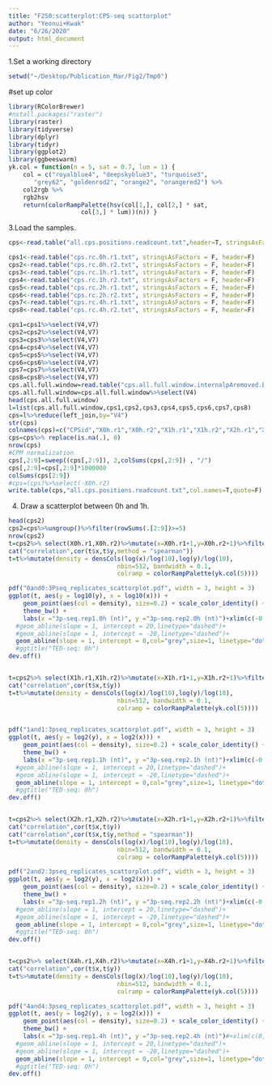 ```yaml
---
title: "F2S0:scatterplot:CPS-seq scattorplot"
author: "Yeonui+Kwak"
date: "6/26/2020"
output: html_document
---
```


1.Set a working directory
```R
setwd("~/Desktop/Publication_Mar/Fig2/Tmp0")

```
#set up color
```r
library(RColorBrewer)
#nstall.packages("raster")
library(raster)
library(tidyverse)
library(dplyr)
library(tidyr)
library(ggplot2)
library(ggbeeswarm)
yk.col = function(n = 5, sat = 0.7, lum = 1) {
	col = c("royalblue4", "deepskyblue3", "turquoise3",
	   "grey62", "goldenrod2", "orange2", "orangered2") %>%
	col2rgb %>%
	rgb2hsv
	return(colorRampPalette(hsv(col[1,], col[2,] * sat,
				    col[3,] * lum))(n)) }
```

3.Load the samples.
```R
cps<-read.table("all.cps.positions.readcount.txt",header=T, stringsAsFactors = F)

```

```R
cps1<-read.table("cps.rc.0h.r1.txt", stringsAsFactors = F, header=F)
cps2<-read.table("cps.rc.0h.r2.txt", stringsAsFactors = F, header=F)
cps3<-read.table("cps.rc.1h.r1.txt", stringsAsFactors = F, header=F)
cps4<-read.table("cps.rc.1h.r2.txt", stringsAsFactors = F, header=F)
cps5<-read.table("cps.rc.2h.r1.txt", stringsAsFactors = F, header=F)
cps6<-read.table("cps.rc.2h.r2.txt", stringsAsFactors = F, header=F)
cps7<-read.table("cps.rc.4h.r1.txt", stringsAsFactors = F, header=F)
cps8<-read.table("cps.rc.4h.r2.txt", stringsAsFactors = F, header=F)

cps1=cps1%>%select(V4,V7)
cps2=cps2%>%select(V4,V7)
cps3=cps3%>%select(V4,V7)
cps4=cps4%>%select(V4,V7)
cps5=cps5%>%select(V4,V7)
cps6=cps6%>%select(V4,V7)
cps7=cps7%>%select(V4,V7)
cps8=cps8%>%select(V4,V7)
cps.all.full.window=read.table("cps.all.full.window.internalpAremoved.bed", stringsAsFactors = F, header=F)
cps.all.full.window=cps.all.full.window%>%select(V4)
head(cps.all.full.window)
l=list(cps.all.full.window,cps1,cps2,cps3,cps4,cps5,cps6,cps7,cps8)
cps=l%>%reduce(left_join,by="V4")
str(cps)
colnames(cps)=c("CPSid","X0h.r1","X0h.r2","X1h.r1","X1h.r2","X2h.r1","X2h.r2","X4h.r1","X4h.r2")
cps=cps%>% replace(is.na(.), 0)
nrow(cps)
#CPM normalization
cps[,2:9]=sweep((cps[,2:9]), 2,colSums(cps[,2:9]) , "/")
cps[,2:9]=cps[,2:9]*1000000
colSums(cps[2:9])
#cps=(cps)%>%select(-X0h.r2)
write.table(cps,"all.cps.positions.readcount.txt",col.names=T,quote=F)


```
4. Draw a scatterplot between 0h and 1h.
```R
head(cps2)
cps2=cps%>%ungroup()%>%filter(rowSums(.[2:9])>=5)
nrow(cps2)
t=cps2%>% select(X0h.r1,X0h.r2)%>%mutate(x=X0h.r1+1,y=X0h.r2+1)%>%filter(x>=1&y>=1)
cat("correlation",cor(t$x,t$y,method = "spearman"))
t=t%>%mutate(density = densCols(log(x)/log(10),log(y)/log(10),
                              nbin=512, bandwidth = 0.1,
                              colramp = colorRampPalette(yk.col(5))))

pdf("0and0:3Pseq_replicates_scattorplot.pdf", width = 3, height = 3)
ggplot(t, aes(y = log10(y), x = log10(x))) + 
    geom_point(aes(col = density), size=0.2) + scale_color_identity() +
    theme_bw() + 
    labs(x ="3p-seq.rep1.0h (nt)", y ="3p-seq.rep2.0h (nt)")+xlim(c(-0.3,5))+ylim(c(-0.3,5))+
  #geom_abline(slope = 1, intercept = 20,linetype="dashed")+
  #geom_abline(slope = 1, intercept = -20,linetype="dashed")+
  geom_abline(slope = 1, intercept = 0,col="grey",size=1, linetype="dotted")#+
  #ggtitle("TED-seq: 0h")
dev.off()


t=cps2%>% select(X1h.r1,X1h.r2)%>%mutate(x=X1h.r1+1,y=X1h.r2+1)%>%filter(x>=1,y>=1)
cat("correlation",cor(t$x,t$y))
t=t%>%mutate(density = densCols(log(x)/log(10),log(y)/log(10),
                              nbin=512, bandwidth = 0.1,
                              colramp = colorRampPalette(yk.col(5))))


pdf("1and1:3pseq_replicates_scattorplot.pdf", width = 3, height = 3)
ggplot(t, aes(y = log2(y), x = log2(x))) + 
    geom_point(aes(col = density), size=0.2) + scale_color_identity() +
    theme_bw() + 
    labs(x ="3p-seq.rep1.1h (nt)", y ="3p-seq.rep2.1h (nt)")+xlim(c(-0.3,15))+ylim(c(-0.3,15))+
  #geom_abline(slope = 1, intercept = 20,linetype="dashed")+
  #geom_abline(slope = 1, intercept = -20,linetype="dashed")+
  geom_abline(slope = 1, intercept = 0,col="grey",size=1, linetype="dotted")
  #ggtitle("TED-seq: 0h")
dev.off()


t=cps2%>% select(X2h.r1,X2h.r2)%>%mutate(x=X2h.r1+1,y=X2h.r2+1)%>%filter(x>=1,y>=1)
cat("correlation",cor(t$x,t$y))
cat("correlation",cor(t$x,t$y,method = "spearman"))
t=t%>%mutate(density = densCols(log(x)/log(10),log(y)/log(10),
                              nbin=512, bandwidth = 0.1,
                              colramp = colorRampPalette(yk.col(5))))

pdf("2and2:3pseq_replicates_scattorplot.pdf", width = 3, height = 3)
ggplot(t, aes(y = log2(y), x = log2(x))) + 
    geom_point(aes(col = density), size=0.2) + scale_color_identity() +
    theme_bw() + 
    labs(x ="3p-seq.rep1.2h (nt)", y ="3p-seq.rep2.2h (nt)")+xlim(c(-0.3,15))+ylim(c(-0.3,15))+
  #geom_abline(slope = 1, intercept = 20,linetype="dashed")+
  #geom_abline(slope = 1, intercept = -20,linetype="dashed")+
  geom_abline(slope = 1, intercept = 0,col="grey",size=1, linetype="dotted")
  #ggtitle("TED-seq: 0h")
dev.off()


t=cps2%>% select(X4h.r1,X4h.r2)%>%mutate(x=X4h.r1+1,y=X4h.r2+1)%>%filter(x>=1,y>=1)
cat("correlation",cor(t$x,t$y))
t=t%>%mutate(density = densCols(log(x)/log(10),log(y)/log(10),
                              nbin=512, bandwidth = 0.1,
                              colramp = colorRampPalette(yk.col(5))))

pdf("4and4:3pseq_replicates_scattorplot.pdf", width = 3, height = 3)
ggplot(t, aes(y = log2(y), x = log2(x))) + 
    geom_point(aes(col = density), size=0.2) + scale_color_identity() +
    theme_bw() + 
    labs(x ="3p-seq.rep1.4h (nt)", y ="3p-seq.rep2.4h (nt)")#+xlim(c(0,300))+ylim(c(0,300))#+
  #geom_abline(slope = 1, intercept = 20,linetype="dashed")+
  #geom_abline(slope = 1, intercept = -20,linetype="dashed")+
  geom_abline(slope = 1, intercept = 0,col="grey",size=1, linetype="dotted")
  #ggtitle("TED-seq: 0h")
dev.off()

```
